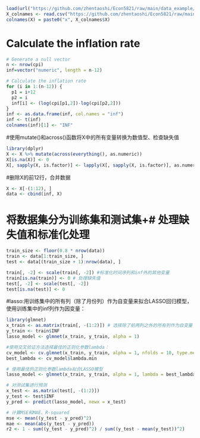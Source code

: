 
```r
load(url("https://github.com/zhentaoshi/Econ5821/raw/main/data_example/dataset_inf.Rdata"))
X_colnames <- read.csv("https://github.com/zhentaoshi/Econ5821/raw/main/data_example/X_colnames.csv")
colnames(X) = paste0("x", X_colnames$X)
```
# Calculate the inflation rate
```r
# Generate a null vector
n <- nrow(cpi)
inf=vector("numeric", length = n-12)

# Calculate the inflation rate
for (i in 1:(n-12)) {
  p1 = i+12
  p2 = i
  inf[i] <- (log(cpi[p1,2])-log(cpi[p2,2]))
}
inf <- as.data.frame(inf, col.names = "inf")
inf <- t(inf)
colnames(inf)[1] <- "INF"
```
#使用mutate()和across()函数将X中的所有变量转换为数值型、检查缺失值
```r
library(dplyr)
X <- X %>% mutate(across(everything(), as.numeric))
X[is.na(X)] <- 0
X[, sapply(X, is.factor)] <- lapply(X[, sapply(X, is.factor)], as.numeric)
```
#删除X的前12行，合并数据
```r
X <- X[-(1:12), ]
data <- cbind(inf, X)
```
# 将数据集分为训练集和测试集+# 处理缺失值和标准化处理
```r
train_size <- floor(0.8 * nrow(data))
train <- data[1:train_size, ]
test <- data[(train_size + 1):nrow(data), ]

train[, -2] <- scale(train[, -2]) #标准化时间序列和inf外的其他变量
train[is.na(train)] <- 0 # 处理缺失值
test[, -2] <- scale(test[, -2])
test[is.na(test)] <- 0
```
#lasso:用训练集中的所有列（除了月份列）作为自变量来拟合LASSO回归模型，使用训练集中的inf列作为因变量：
```r
library(glmnet)
x_train <- as.matrix(train[, -(1:2)]) # 选择除了前两列之外的所有列作为自变量
y_train <- train$INF
lasso_model <- glmnet(x_train, y_train, alpha = 1)

#使用交叉验证方法选择最佳的正则化参数lambda：
cv_model <- cv.glmnet(x_train, y_train, alpha = 1, nfolds = 10, type.measure = "mse")
best_lambda <- cv_model$lambda.min

# 使用最佳的正则化参数lambda拟合LASSO模型
lasso_model <- glmnet(x_train, y_train, alpha = 1, lambda = best_lambda)
```

```r
# 对测试集进行预测
x_test <- as.matrix(test[, -(1:2)])
y_test <- test$INF
y_pred <- predict(lasso_model, newx = x_test)

# 计算MSE和MAE、R-squared
mse <- mean((y_test - y_pred)^2)
mae <- mean(abs(y_test - y_pred))
r2 <- 1 - sum((y_test - y_pred)^2) / sum((y_test - mean(y_test))^2)
```

